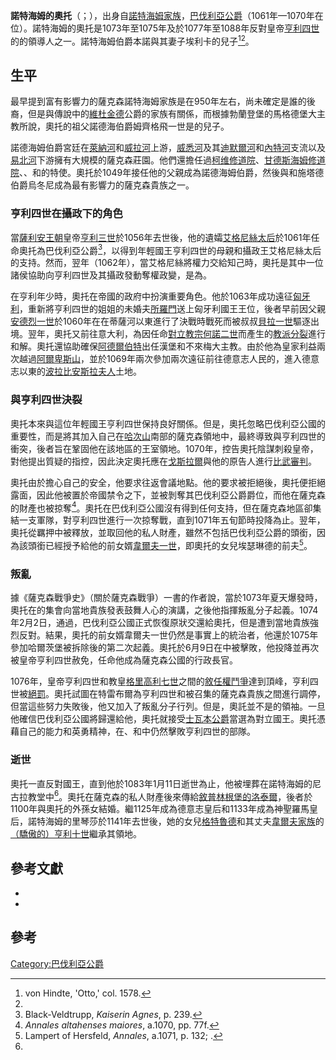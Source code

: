 '''諾特海姆的奧托'''（{{Lang-de|Otto von Northeim}}；{{bd|約1020年||1083年|1月11日<ref name=FMG>{{Cite web |url=https://fmg.ac/Projects/MedLands/BAVARIA.htm#_Toc489003167 |title=Foundation for Medieval Genealogy BAVARIA, DUKES - DUKE of BAVARIA (GRAFEN von NORTHEIM) |access-date=2021-02-17 |archive-date=2021-01-30 |archive-url=https://web.archive.org/web/20210130031943/https://fmg.ac/Projects/MedLands/BAVARIA.htm#_Toc489003167 |dead-url=no }}</ref>|catIdx=O}}），出身自[[諾特海姆王朝|諾特海姆家族]]，[[巴伐利亞統治者列表|巴伐利亞公爵]]（1061年—1070年在位）。諾特海姆的奧托是1073年至1075年{{link-en|薩克森叛亂|Saxon Rebellion}}及於1077年至1088年反對皇帝[[亨利四世_(神聖羅馬帝國)|亨利四世]]的{{link-en|大薩克森起義|Great Saxon Revolt}}的領導人之一。諾特海姆伯爵本諾與其妻子埃利卡的兒子<ref name="#1">von Hindte, 'Otto,' col. 1578.</ref><ref name=FMG/>。

==生平==
最早提到富有影響力的薩克森諾特海姆家族是在950年左右，尚未確定是誰的後裔，但是與傳說中的[[維杜金德|維杜金德]]公爵的家族有關係，而根據勃蘭登堡的馬格德堡大主教{{link-en|勃蘭登堡的埃里克|Eric of Brandenburg|埃里克}}所說，奧托的祖父諾德海伯爵姆齊格飛一世是{{link-en|齊格飛 (盧森堡伯爵)|Sigfried, Count of the Ardennes|盧森堡伯爵齊格飛}}的兒子。

諾德海姆伯爵宮廷在[[萊納河|萊納河]]和[[威拉河|威拉河]]上游，[[威悉河|威悉河]]及其[[迪默爾河|迪默爾河]]和[[內特河_(威悉河支流)|內特河]]支流以及[[易北河|易北河]]下游擁有大規模的薩克森莊園。他們還擔任過[[柯维修道院|柯维修道院]]、[[甘德斯海姆修道院|甘德斯海姆修道院]]、{{link-en|赫爾馬斯豪森修道院|Helmarshausen Abbey}}、{{link-en|布爾斯費爾德修道院|Bursfelde}}和{{link-en|阿默隆斯伯恩修道院|Amelungsborn Abbey}}的特使。奧托於1049年接任他的父親成為諾德海姆伯爵，然後與{{link-en|比隆公爵貝恩哈德二世|Bernard II, Duke of Saxony}}和施塔德伯爵烏冬尼成為最有影響力的薩克森貴族之一。 

===亨利四世在攝政下的角色 ===
當[[薩利安王朝|薩利安王朝]]皇帝[[亨利三世_(神聖羅馬帝國)|亨利三世]]於1056年去世後，他的遺孀[[普瓦圖的阿格尼絲|艾格尼絲太后]]於1061年任命奧托為巴伐利亞公爵<ref>Black-Veldtrupp, ''Kaiserin Agnes'', p. 239.</ref>，以得到年輕國王亨利四世的母親和攝政王艾格尼絲太后的支持。然而，翌年（1062年），當艾格尼絲將權力交給知己{{link-en|奧格斯堡主教亨利二世|Henry II of Augsburg}}時，奧托是其中一位諸侯協助{{link-en|科隆主教安諾二世|Anno II}}向亨利四世及其攝政發動奪權政變，是為{{link-en|凱撒斯威特政變|Coup of Kaiserswerth}}{{sfn|Chisholm|1911|p=376}}。

在亨利年少時，奧托在帝國的政府中扮演重要角色。他於1063年成功遠征[[匈牙利|匈牙利]]，重新將亨利四世的姐姐{{link-en|士瓦本的朱迪思|Judith of Swabia}}的未婚夫[[所羅門_(匈牙利)|所羅門]]送上匈牙利國王王位，後者早前因父親[[安德烈一世|安德烈一世]]於1060年在在蒂薩河以東進行了決戰時戰死而被叔叔[[貝拉一世|貝拉一世]]驅逐出境。翌年，奧托又前往意大利，為因任命[[對立教宗何諾二世|對立教宗何諾二世]]而產生的[[教派分裂|教派分裂]]進行和解。奧托還協助確保[[阿德爾伯特|阿德爾伯特]]出任漢堡和不來梅大主教。由於他為皇家利益兩次越過[[阿爾卑斯山|阿爾卑斯山]]，並於1069年兩次參加兩次遠征前往德意志人民的，進入德意志以東的[[波拉比安斯拉夫人|波拉比安斯拉夫人]]土地{{sfn|Chisholm|1911|p=376}}。

===與亨利四世決裂===
奧托本來與這位年輕國王亨利四世保持良好關係。但是，奧托忽略巴伐利亞公國的重要性，而是將其加入自己在[[哈次山|哈次山]]南部的薩克森領地中，最終導致與亨利四世的衝突，後者旨在鞏固他在該地區的王室領地。1070年，{{link-en|康拉德斯堡埃格諾一世|Egeno I of Konradsburg}}控告奧托陰謀刺殺皇帝，對他提出質疑的指控，因此決定奧托應在[[戈斯拉爾|戈斯拉爾]]與他的原告人進行[[比武審判|比武審判]]。

奧托由於擔心自己的安全，他要求往返會議地點。他的要求被拒絕後，奧托便拒絕露面，因此他被置於帝國禁令之下，並被剝奪其巴伐利亞公爵爵位，而他在薩克森的財產也被掠奪<ref>''Annales altahenses maiores'', a.1070, pp. 77f.</ref>。奧托在巴伐利亞公國沒有得到任何支持，但在薩克森地區卻集結一支軍隊，對亨利四世進行一次掠奪戰，直到1071年五旬節時投降為止。翌年，奧托從羈押中被釋放，並取回他的私人財產，雖然不包括巴伐利亞公爵的頭銜，因為該頭銜已經授予給他的前女婿[[韋爾夫一世|韋爾夫一世]]，即奧托的女兒埃瑟琳德的前夫<ref>Lampert of Hersfeld, ''Annales'', a.1071, p. 132; {{Cite journal|last=Creber|first=Alison|date=2019-04-22|title=Breaking Up Is Hard To Do: Dissolving Royal and Noble Marriages in Eleventh-Century Germany|journal=German History|language=en|volume=37|issue=2|pages=149–171|doi=10.1093/gerhis/ghy108|issn=0266-3554}}.</ref>。

===叛亂===
據《薩克森戰爭史》（關於薩克森戰爭）一書的作者{{link-en|薩克森的布魯諾|Bruno the Saxon|布魯諾}}說，當{{link-en|薩克森叛亂|Saxon Rebellion}}於1073年夏天爆發時，奧托在{{link-en|呂岑多夫|Lüttchendorf |沃爾姆斯萊本}}的集會向當地貴族發表鼓舞人心的演講，之後他指揮叛亂分子起義。1074年2月2日，通過{{link-en|蓋斯通根和平協議|Treaty of Gerstungen}}，巴伐利亞公國正式恢復原狀交還給奧托{{sfn|Chisholm|1911|p=376}}，但是遭到當地貴族強烈反對。結果，奧托的前女婿韋爾夫一世仍然是事實上的統治者，他還於1075年參加哈爾茨堡被拆除後的第二次起義。奧托於6月9日在{{link-en|朗根薩爾扎戰役|Battle of Langensalza (1075)}}中被擊敗，他投降並再次被皇帝亨利四世赦免，任命他成為薩克森公國的行政長官{{sfn|Chisholm|1911|p=376}}。

1076年，皇帝亨利四世和教皇[[格里高利七世|格里高利七世]]之間的[[敘任權鬥爭|敘任權鬥爭]]達到頂峰，亨利四世被[[絕罰|絕罰]]。奧托試圖在特雷布爾為亨利四世和被召集的薩克森貴族之間進行調停{{sfn|Chisholm|1911|p=376}}，但當這些努力失敗後，他又加入了叛亂分子行列。但是，奧託並不是{{link-en|大薩克森起義|Great Saxon Revolt}}的領袖。一旦他確信巴伐利亞公國將歸還給他，奧托就接受[[士瓦本公爵|士瓦本公爵]]{{link-en|萊茵費爾登的魯道夫|Rudolf of Rheinfelden}}當選為對立國王。奧托憑藉自己的能力和英勇精神，在{{link-en|梅爾里希施塔特戰役|Battle of Mellrichstadt|梅爾里希施塔特}}、{{link-en|弗拉希海姆戰役|Battle of Flarchheim|弗拉希海姆}}和{{link-en|霍恩默爾森戰役|Battle of Hohenmölsen}}中仍然擊敗亨利四世的部隊{{sfn|Chisholm|1911|p=376}}。

===逝世===
奧托一直反對國王，直到他於1083年1月11日逝世為止，他被埋葬在諾特海姆的尼古拉教堂中<ref name="#1"/>。奧托在薩克森的私人財產後來傳給[[洛泰爾二世_(神聖羅馬帝國)|敘普林根堡的洛泰爾]]，後者於1100年與奧托的外孫女{{link-en|諾特海姆的里琴莎|Richenza of Northeim}}結婚。繼1125年成為德意志皇后和1133年成為神聖羅馬皇后，諾特海姆的里琴莎於1141年去世後，她的女兒[[敘普林根堡的格特魯德|格特魯德]]和其丈夫[[韋爾夫家族|韋爾夫家族]]的[[亨利十世_(巴伐利亞)|（驕傲的）亨利十世]]繼承其領地。

==參考文獻==
* {{NDB|8|342||Heinrich V.|Kurt Reindel|133802183}}
* {{ADB|11|459|460|Heinrich V.|Sigmund Ritter von Riezler|ADB:Heinrich V. (Herzog von Bayern)}}

==參考==
{{Reflist}}

{{S-start}}
{{S-hou|[[諾特海姆王朝|諾特海姆家族]]||約1020年|1083年|1月11日}}
{{S-bef|before=[[亨利四世_(神聖羅馬帝國)|亨利八世]]}}
{{S-ttl|title=[[巴伐利亞統治者列表|巴伐利亞公爵]]|years=1061年—1070年}}
{{S-aft|after=[[韋爾夫一世|韋爾夫一世]]}}

{{s-end}}

{{Authority Control}}

[[Category:巴伐利亞公爵|Category:巴伐利亞公爵]]